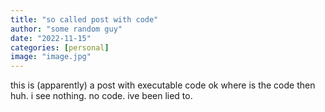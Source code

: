 ```yaml
---
title: "so called post with code"
author: "some random guy"
date: "2022-11-15"
categories: [personal]
image: "image.jpg"
---
```


this is (apparently) a post with executable code ok where is the code then huh. i see nothing. no code. ive been lied to. 
